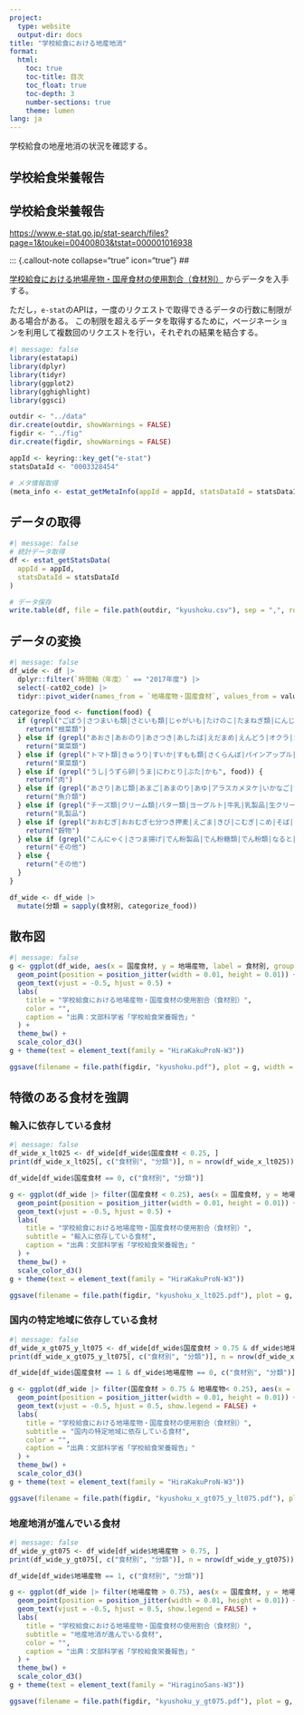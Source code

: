 ```yaml
---
project:
  type: website
  output-dir: docs
title: "学校給食における地産地消"
format:
  html:
    toc: true
    toc-title: 目次
    toc_float: true
    toc-depth: 3
    number-sections: true
    theme: lumen
lang: ja
---
```


学校給食の地産地消の状況を確認する。

## 学校給食栄養報告

::: {.callout-note collapse="true" icon="true"}
## 学校給食栄養報告

[https://www.e-stat.go.jp/stat-search/files?page=1&toukei=00400803&tstat=000001016938](https://www.e-stat.go.jp/stat-search/files?page=1&toukei=00400803&tstat=000001016938){target="_blank"}
:::

::: {.callout-note collapse="true" icon="true"}
## 

[学校給食における地場産物・国産食材の使用割合（食材別）](https://www.e-stat.go.jp/stat-search/database?statdisp_id=0003328454){target="_blank"} からデータを入手する。

ただし，`e-stat`のAPIは，一度のリクエストで取得できるデータの行数に制限がある場合がある。
この制限を超えるデータを取得するために，ページネーションを利用して複数回のリクエストを行い，それぞれの結果を結合する。

```r
#| message: false
library(estatapi)
library(dplyr)
library(tidyr)
library(ggplot2)
library(gghighlight)
library(ggsci)

outdir <- "../data"
dir.create(outdir, showWarnings = FALSE)
figdir <- "../fig"
dir.create(figdir, showWarnings = FALSE)

appId <- keyring::key_get("e-stat")
statsDataId <- "0003328454"

# メタ情報取得
(meta_info <- estat_getMetaInfo(appId = appId, statsDataId = statsDataId))
```


## データの取得

```r
#| message: false
# 統計データ取得
df <- estat_getStatsData(
  appId = appId,
  statsDataId = statsDataId
)

# データ保存
write.table(df, file = file.path(outdir, "kyushoku.csv"), sep = ",", row.names = FALSE)
```


## データの変換

```r
#| message: false
df_wide <- df |>
  dplyr::filter(`時間軸（年度）` == "2017年度") |>
  select(-cat02_code) |>
  tidyr::pivot_wider(names_from = `地場産物・国産食材`, values_from = value)

categorize_food <- function(food) {
  if (grepl("ごぼう|さつまいも類|さといも類|じゃがいも|たけのこ|たまねぎ類|にんじん類|れんこん|ビーツ|へちま|ヤーコン|れんこん|らっきょう類", food)) {
    return("根菜類")
  } else if (grepl("あおさ|あおのり|あさつき|あしたば|えだまめ|えんどう|オクラ|カリフラワー|キャベツ類|こまつな|ししとう|しゅんぎく|セロリ|とうがん|なす類|パセリ|ブロッコリー|ほうれんそう|みずな|みつば類|レタス類|せり|チンゲンサイ|バジル|ピーマン類|ひらたけ類|ふき類|べにばないんげん|みぶな|ミズナ|メキャベツ|モロヘイヤ|パクチョイ|からしな|たいさい類|はやとうり", food)) {
    return("葉菜類")
  } else if (grepl("トマト類|きゅうり|すいか|すもも類|さくらんぼ|パインアップル|バナナ|びわ|ぶどう|ブルーベリー|マンゴー|メロン|もも類|りんご|なし類|いちご|いちじく|オリーブ|キウイフルーツ|かき", food)) {
    return("果菜類")
  } else if (grepl("うし|うずら卵|うま|にわとり|ぶた|かも", food)) {
    return("肉")
  } else if (grepl("あさり|あじ類|あまご|あまのり|あゆ|アラスカメヌケ|いかなご|いか類|いとよりだい|いわし類|いわな|えび類|えそ（魚類）|おきあみ|かさご|かじき類|かつお類|かに類|かます|かれい類|かわはぎ|きびなご|くじら|ぐち|くらげ|このしろ|さけ・ます類|さば類|さめ類|さより|さわら|さんま|しいら|ししゃも類|しゃこ|しらす|すずき|せり|たい類|たこ類|たちうお|たら類|とびうお|どじょう|にぎす|にしん|はたはた|はまち|ひらまさ|ふぐ|ぶり|ほたてがい|ほっけ|ほんもろこ（魚類）|まぐろ類|みずかけな|メルルーサ（魚類）|もずく類|やまめ|わかさぎ|わかめ|ホキ|したびらめ", food)) {
    return("魚介類")
  } else if (grepl("チーズ類|クリーム類|バター類|ヨーグルト|牛乳|乳製品|生クリーム|粉ミルク|液状乳類|発酵乳・乳酸菌飲料|粉乳類|練乳類", food)) {
    return("乳製品")
  } else if (grepl("おおむぎ|おおむぎ七分つき押麦|えごま|きび|こむぎ|こめ|そば|とうもろこし|雑穀", food)) {
    return("穀物")
  } else if (grepl("こんにゃく|さつま揚げ|でん粉製品|でん粉糖類|でん粉類|なると|つみれ|てんぐさ|とさかのり|焼き竹輪|焼き抜きかまぼこ|蒸しかまぼこ|とんぶり", food)) {
    return("その他")
  } else {
    return("その他")
  }
}

df_wide <- df_wide |>
  mutate(分類 = sapply(食材別, categorize_food))
```


## 散布図

```r
#| message: false
g <- ggplot(df_wide, aes(x = 国産食材, y = 地場産物, label = 食材別, group = 分類, colour = 分類)) +
  geom_point(position = position_jitter(width = 0.01, height = 0.01)) +
  geom_text(vjust = -0.5, hjust = 0.5) +
  labs(
    title = "学校給食における地場産物・国産食材の使用割合（食材別）",
    color = "",
    caption = "出典：文部科学省「学校給食栄養報告」"
  ) +
  theme_bw() +
  scale_color_d3()
g + theme(text = element_text(family = "HiraKakuProN-W3"))

ggsave(filename = file.path(figdir, "kyushoku.pdf"), plot = g, width = 8, height = 8)
```


## 特徴のある食材を強調

### 輸入に依存している食材

```r
#| message: false
df_wide_x_lt025 <- df_wide[df_wide$国産食材 < 0.25, ]
print(df_wide_x_lt025[, c("食材別", "分類")], n = nrow(df_wide_x_lt025))

df_wide[df_wide$国産食材 == 0, c("食材別", "分類")]

g <- ggplot(df_wide |> filter(国産食材 < 0.25), aes(x = 国産食材, y = 地場産物, label = 食材別, group = 分類, colour = 分類)) +
  geom_point(position = position_jitter(width = 0.01, height = 0.01)) +
  geom_text(vjust = -0.5, hjust = 0.5) +
  labs(
    title = "学校給食における地場産物・国産食材の使用割合（食材別）",
    subtitle = "輸入に依存している食材",
    caption = "出典：文部科学省「学校給食栄養報告」"
  ) +
  theme_bw() +
  scale_color_d3()
g + theme(text = element_text(family = "HiraKakuProN-W3"))

ggsave(filename = file.path(figdir, "kyushoku_x_lt025.pdf"), plot = g, width = 8, height = 8)
```

### 国内の特定地域に依存している食材

```r
#| message: false
df_wide_x_gt075_y_lt075 <- df_wide[df_wide$国産食材 > 0.75 & df_wide$地場産物 < 0.25, ]
print(df_wide_x_gt075_y_lt075[, c("食材別", "分類")], n = nrow(df_wide_x_gt075_y_lt075))

df_wide[df_wide$国産食材 == 1 & df_wide$地場産物 == 0, c("食材別", "分類")]

g <- ggplot(df_wide |> filter(国産食材 > 0.75 & 地場産物< 0.25), aes(x = 国産食材, y = 地場産物, label = 食材別, group = 分類, colour = 分類)) +
  geom_point(position = position_jitter(width = 0.01, height = 0.01)) +
  geom_text(vjust = -0.5, hjust = 0.5, show.legend = FALSE) +
  labs(
    title = "学校給食における地場産物・国産食材の使用割合（食材別）",
    subtitle = "国内の特定地域に依存している食材",
    color = "",
    caption = "出典：文部科学省「学校給食栄養報告」"
  ) +
  theme_bw() +
  scale_color_d3()
g + theme(text = element_text(family = "HiraKakuProN-W3"))

ggsave(filename = file.path(figdir, "kyushoku_x_gt075_y_lt075.pdf"), plot = g, width = 8, height = 8)
```

### 地産地消が進んでいる食材

```r
#| message: false
df_wide_y_gt075 <- df_wide[df_wide$地場産物 > 0.75, ]
print(df_wide_y_gt075[, c("食材別", "分類")], n = nrow(df_wide_y_gt075))

df_wide[df_wide$地場産物 == 1, c("食材別", "分類")]

g <- ggplot(df_wide |> filter(地場産物 > 0.75), aes(x = 国産食材, y = 地場産物, label = 食材別, group = 分類, colour = 分類)) +
  geom_point(position = position_jitter(width = 0.01, height = 0.01)) +
  geom_text(vjust = -0.5, hjust = 0.5, show.legend = FALSE) +
  labs(
    title = "学校給食における地場産物・国産食材の使用割合（食材別）",
    subtitle = "地産地消が進んでいる食材",
    color = "",
    caption = "出典：文部科学省「学校給食栄養報告」"
  ) +
  theme_bw() +
  scale_color_d3()
g + theme(text = element_text(family = "HiraginoSans-W3"))

ggsave(filename = file.path(figdir, "kyushoku_y_gt075.pdf"), plot = g, width = 8, height = 8)
```
